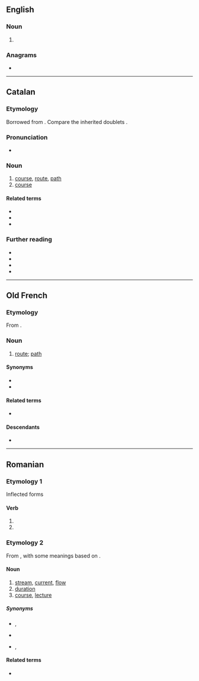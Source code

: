 {{also|cûrs}}
==English==

===Noun===
{{head|en|noun form}}

# {{plural of|en|cur}}

===Anagrams===
* {{anagrams|en|a=crsu|RUCs|crus|rucs|scur}}

----

==Catalan==

===Etymology===
Borrowed from {{bor|ca|la|cursus}}. Compare the inherited doublets {{doublet|ca|cors|cós|notext=1}}.

===Pronunciation===
* {{ca-IPA}}

===Noun===
{{ca-noun|m}}

# [[course]], [[route]], [[path]]
# [[course]] {{gloss|learning program}}

====Related terms====
* {{l|ca|cursar}}
* {{l|ca|cursiu}}
* {{l|ca|córrer}}

===Further reading===
* {{R:IEC2}}
* {{R:GDLC}}
* {{R:DNV}}
* {{R:DCVB}}

----

==Old French==

===Etymology===
From {{inh|fro|la|cursus}}.

===Noun===
{{fro-noun|m}}

# [[route]]; [[path]]

====Synonyms====
* {{l|fro|route}}
* {{l|fro|voie}}

====Related terms====
* {{l|fro|corre}}

====Descendants====
* {{desc|fr|cours}}

----

==Romanian==

===Etymology 1===
Inflected forms

====Verb====
{{head|ro|past participle}}

# {{past participle of|ro|curge|nocat=1}}
# {{past participle of|ro|cure|nocat=1}}

===Etymology 2===
From {{inh|ro|la|cursus}}, with some meanings based on {{etyl|fr|ro}} {{m|fr|cours}}.

====Noun====
{{ro-noun|n|cursuri}}

# [[stream]], [[current]], [[flow]]
# [[duration]]
# [[course]], [[lecture]]

=====Synonyms=====
* {{sense|stream|current}} {{l|ro|curent}}, {{l|ro|flux}}
* {{sense|duration}} {{l|ro|durată}}
* {{sense|course}} {{l|ro|clasă}}, {{l|ro|prelegere}}

====Related terms====
* {{l|ro|cursură}}